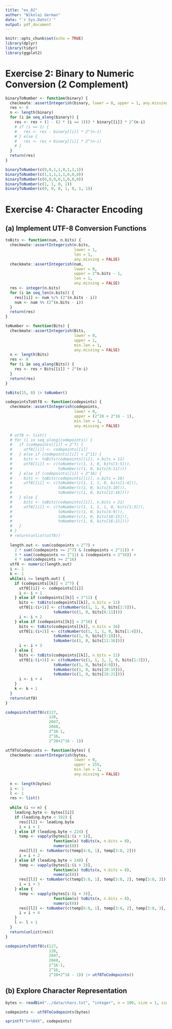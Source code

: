 ```yaml
---
title: "ex_02"
author: "Nikolai German"
date: "`r Sys.Date()`"
output: pdf_document
---
```


```r
knitr::opts_chunk$set(echo = TRUE)
library(dplyr)
library(tidyr)
library(ggplot2)
```


# Exercise 2: Binary to Numeric Conversion (2 Complement)

```r
binaryToNumber <- function(binary) {
  checkmate::assertIntegerish(binary, lower = 0, upper = 1, any.missing = FALSE, min.len = 2)
  res <- 0
  n <- length(binary)
  for (i in seq_along(binary)) {
    res <- res + (1 - (2 * (i == 1))) * binary[[i]] * 2^(n-i)
    # if (i == 1) {
    #   res <- res - binary[[i]] * 2^(n-1)
    # } else {
    #   res <- res + binary[[i]] * 2^(n-i)
    # }
  }
  return(res)
}

binaryToNumber(c(0,0,1,1,0,1,1,1))
binaryToNumber(c(1,1,1,1,1,0,0,0))
binaryToNumber(c(0,0,0,0,1,0,0,0))
binaryToNumber(c(1, 1, 0, 1))
binaryToNumber(c(0, 0, 0, 1, 0, 1, 1))
```


# Exercise 4: Character Encoding

## (a) Implement UTF-8 Conversion Functions

```r
toBits <- function(num, n.bits) {
  checkmate::assertIntegerish(n.bits,
                              lower = 1,
                              len = 1,
                              any.missing = FALSE)
  checkmate::assertIntegerish(num,
                              lower = 0,
                              upper = 2^n.bits - 1,
                              len = 1,
                              any.missing = FALSE)
  res <- integer(n.bits)
  for (i in seq_len(n.bits)) {
    res[[i]] <- num %/% (2^(n.bits - i))
    num <- num %% (2^(n.bits - i))
  }
  return(res)
}

toNumber <- function(Bits) {
  checkmate::assertIntegerish(Bits,
                              lower = 0,
                              upper = 1,
                              min.len = 1,
                              any.missing = FALSE)
  n <- length(Bits)
  res <- 0
  for (i in seq_along(Bits)) {
    res <- res + Bits[[i]] * 2^(n-i)
  }
  return(res)
}
```


```r
toBits(15, 8) |> toNumber()
```


```r
codepointsToUtf8 <- function(codepoints) {
  checkmate::assertIntegerish(codepoints,
                              lower = 0,
                              upper = (2^20 + 2^16 - 1),
                              min.len = 1,
                              any.missing = FALSE)

  # utf8 <- list()
  # for (i in seq_along(codepoints)) {
  #   if (codepoints[[i]] < 2^7) {
  #     utf8[[i]] <- codepoints[[i]]
  #   } else if (codepoints[[i]] < 2^11) {
  #     bits <- toBits(codepoints[[i]], n.bits = 11)
  #     utf8[[i]] <- c(toNumber(c(1, 1, 0, bits[1:5])),
  #                    toNumber(c(1, 0, bits[6:11])))
  #   } else if (codepoints[[i]] < 2^16) {
  #     bits <- toBits(codepoints[[i]], n.bits = 16)
  #     utf8[[i]] <- c(toNumber(c(1, 1, 1, 0, bits[1:4])),
  #                    toNumber(c(1, 0, bits[5:10])),
  #                    toNumber(c(1, 0, bits[11:16])))
  #   } else {
  #     bits <- toBits(codepoints[[i]], n.bits = 21)
  #     utf8[[i]] <- c(toNumber(c(1, 1, 1, 1, 0, bits[1:3])),
  #                    toNumber(c(1, 0, bits[4:9])),
  #                    toNumber(c(1, 0, bits[10:15])),
  #                    toNumber(c(1, 0, bits[16:21])))
  #   }
  # }
  # return(unlist(utf8))
  
  length.out <- sum(codepoints < 2^7) + 
    2 * sum((codepoints >= 2^7) & (codepoints < 2^11)) +
    3 * sum((codepoints >= 2^11) & (codepoints < 2^16)) +
    4 * sum(codepoints >= 2^16)
  utf8 <- numeric(length.out)
  i <- 1
  k <- 1
  while(i <= length.out) {
    if (codepoints[[k]] < 2^7) {
      utf8[[i]] <- codepoints[[i]]
      i <- i + 1
    } else if (codepoints[[k]] < 2^11) {
      bits <- toBits(codepoints[[k]], n.bits = 11)
      utf8[i:(i+1)] <- c(toNumber(c(1, 1, 0, bits[1:5])),
                     toNumber(c(1, 0, bits[6:11])))
      i <- i + 2
    } else if (codepoints[[k]] < 2^16) {
      bits <- toBits(codepoints[[k]], n.bits = 16)
      utf8[i:(i+2)] <- c(toNumber(c(1, 1, 1, 0, bits[1:4])),
                     toNumber(c(1, 0, bits[5:10])),
                     toNumber(c(1, 0, bits[11:16])))
      i <- i + 3
    } else {
      bits <- toBits(codepoints[[k]], n.bits = 21)
      utf8[i:(i+3)] <- c(toNumber(c(1, 1, 1, 1, 0, bits[1:3])),
                     toNumber(c(1, 0, bits[4:9])),
                     toNumber(c(1, 0, bits[10:15])),
                     toNumber(c(1, 0, bits[16:21])))
      i <- i + 4
    }
    k <- k + 1
  }
  return(utf8)
}
```


```r
codepointsToUtf8(c(127, 
                   128,
                   2047,
                   2048,
                   2^16-1,
                   2^16,
                   2^20+2^16 - 1))
```

```r
utf8ToCodepoints <- function(bytes) {
  checkmate::assertIntegerish(bytes,
                              lower = 0,
                              upper = 255,
                              min.len = 1,
                              any.missing = FALSE)
  
  n <- length(bytes)
  i <- 1
  l <- 1
  res <- list()
  
  while (i <= n) {
    leading.byte <- bytes[[i]]
    if (leading.byte < 192) {
      res[[l]] <- leading.byte
      i = i + 1
    } else if (leading.byte < 224) {
      temp <- vapply(bytes[i:(i + 1)],
                     function(x) toBits(x, n.bits = 8),
                     numeric(8))
      res[[l]] <- toNumber(c(temp[4:8, 1], temp[3:8, 2]))
      i = i + 2
    } else if (leading.byte < 240) {
      temp <- vapply(bytes[i:(i + 2)],
                     function(x) toBits(x, n.bits = 8),
                     numeric(8))
      res[[l]] <- toNumber(c(temp[5:8, 1], temp[3:8, 2], temp[3:8, 3]))
      i = i + 3
    } else {
      temp <- vapply(bytes[i:(i + 3)],
                     function(x) toBits(x, n.bits = 8),
                     numeric(8))
      res[[l]] <- toNumber(c(temp[6:8, 1], temp[3:8, 2], temp[3:8, 3], temp[3:8, 4]))
      i = i + 4
    }
    l <- l + 1
  }
  return(unlist(res))
}
```


```r
codepointsToUtf8(c(127, 
                   128,
                   2047,
                   2048,
                   2^16-1,
                   2^16,
                   2^20+2^16 - 1)) |> utf8ToCodepoints()
```

## (b) Explore Character Representation

```r
bytes <- readBin("../data/chars.txt", "integer", n = 100, size = 1, signed = FALSE)

codepoints <- utf8ToCodepoints(bytes)

sprintf("U+%04X", codepoints)
```



